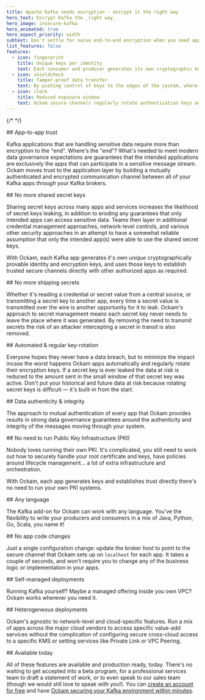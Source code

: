 ```yaml
---
title: Apache Kafka needs encryption - encrypt it the right way
hero_text: Encrypt Kafka the _right way_
hero_image: insecure-kafka
hero_animated: true
hero_aspect_priority: width
subtext: Don't settle for naive end-to-end encryption when you need app-to-app trust
list_features: false
features:
  - icon: fingerprint
    title: Unique keys per identity
    text: Each consumer and producer generates its own cryptographic keys, and is issued its own unique credentials. They then use these to establish a mutually trusted secure channel between each other. By removing the dependency on a third-party service to store or distribute keys you're able to reduce your vulnerability surface area and eliminate single points of failure.
  - icon: shieldcheck
    title: Tamper-proof data transfer
    text: By pushing control of keys to the edges of the system, where authenticated encryption and decryption occurs, no other parties in the supply-chain are able to modify the data in transit. You can be assured that the data you receive at the consumer is exactly what was sent by your producers. You can also be assured that only authorised producers can write to a topic ensuring that the data in your topic is highly trustworthy.
  - icon: clock
    title: Reduced exposure window
    text: Ockam secure channels regularly rotate authentication keys and session secrets. This approach means that if one of those session secrets was exposed your total data exposure window is limited to the small duration that secret was in use. Rotating authentication keys means that even when the identity keys of a producer are compromised - no historical data is compromised. You can selectively remove the compromised producer and its data. With centralised shared key distribution approaches there is the risk that all current and historical data can’t be trusted after a breach because it may have been tampered with or stolen. Ockam's approach eliminates the risk of compromised historical data and minimises the risk to future data using automatically rotating keys.
---
```


{/* <!-- vale off --> */}

<SideBySidePanel textOrientation="left" image="kafka-encrypted-ockam">
## App-to-app trust

Kafka applications that are handling sensitive data require more than encryption
to the "end". Where's the "end"? What's needed to meet modern data governance 
expectations are guarantees that the intended applications are exclusively the
apps that can participate in a sensitive message stream. Ockam moves trust to 
the application layer by building a mutually authenticated and encrypted 
communication channel between all of your Kafka apps _through_ your Kafka brokers.
</SideBySidePanel>

<SideBySidePanel textOrientation="right" image="kafka-key-layers" animate>
## No more shared secret keys

Sharing secret keys across many apps and services increases the likelihood of
secret keys leaking, in addition to eroding any guarantees that only intended apps can
access sensitive data. Teams then layer in additional credential management 
approaches, network-level controls, and various other security approaches in
an attempt to have a somewhat reliable assumption that only the intended app(s)
were able to use the shared secret keys.

With Ockam, each Kafka app generates it's own _unique_ cryptographically provable identity 
and encryption keys, and uses those keys to establish trusted secure channels directly 
with other authorized apps as required.
</SideBySidePanel>

<SideBySidePanel textOrientation="left" image="shared-key-shipping-exposure-risk">
## No more shipping secrets

Whether it's reading a credential or secret value from a central source, or 
transmitting a secret key to another app, every time a secret value is transmitted
over the wire is another opportunity for it to leak. Ockam's approach to secret 
management means each secret key never needs to leave the place where it was 
generated. By removing the need to transmit secrets the risk of an attacker 
intercepting a secret in transit is also removed.
</SideBySidePanel>

<SideBySidePanel textOrientation="right" image="automated-key-rotation">
## Automated & regular key-rotation

Everyone hopes they never have a data breach, but to minimize the impact incase
the worst happens Ockam apps automatically and regularly rotate their encryption
keys. If a secret key is ever leaked the data at risk is reduced to the amount sent
in the small window of that secret key was active. Don't put your 
historical and future data at risk because rotating secret keys is difficult &mdash; 
it's built-in from the start.
</SideBySidePanel>

<SideBySidePanel textOrientation="left" image="guaranteed-authenticity">
## Data authenticity & integrity

The approach to mutual authentication of every app that Ockam provides results
in strong data governance guarantees around the authenticity and integrity of 
the messages moving through your system. 
</SideBySidePanel>

<SideBySidePanel textOrientation="right" image="no-pki">
## No need to run Public Key Infrastructure (PKI)

Nobody loves running their own PKI. It's complicated, you still need to work out
how to securely handle your root certificate and keys, have policies around 
lifecycle management&hellip; a lot of extra infrastructure and orchestration.

With Ockam, each app generates keys and establishes trust directly there's no 
need to run your own PKI systems.
</SideBySidePanel>

<SideBySidePanel textOrientation="left" image="kafka-any-language">
## Any language

The Kafka add-on for Ockam can work with any language. You've the flexibility
to write your producers and consumers in a mix of Java, Python, Go, Scala, you 
name it!
</SideBySidePanel>

<SideBySidePanel textOrientation="right" image="no-code-changes">
## No app code changes

Just a single configuration change: update the broker host to point to the secure channel
that Ockam sets up on `localhost` for each app. It takes a couple of seconds,
and won't require you to change any of the business logic or implementation in your
apps.
</SideBySidePanel>

<SideBySidePanel textOrientation="left" image="cloud-on-prem">
## Self-managed deployments

Running Kafka yourself? Maybe a managed offering inside you own VPC? Ockam 
works wherever you need it.
</SideBySidePanel>

<SideBySidePanel textOrientation="right" image="kafka-heterogeneous">
## Heterogeneous deployments

Ockam's agnostic to network-level and cloud-specific features. Run a mix of apps
across the major cloud vendors to access specific value-add services without 
the complication of configuring secure cross-cloud access to a specific KMS or
setting services like Private Link or VPC Peering.
</SideBySidePanel>

<SideBySidePanel textOrientation="left" image="available-today">
## Available today

All of these features are available and production ready, today. There's no
waiting to get accepted into a beta program, for a professional services
team to draft a statement of work, or to even speak to our sales team (though
we would still love to speak with you!). You can [create an account for free](https://www.ockam.io/download)
and have [Ockam securing your Kafka environment within minutes](https://docs.ockam.io/guides/examples/end-to-end-encrypted-kafka).
</SideBySidePanel>
